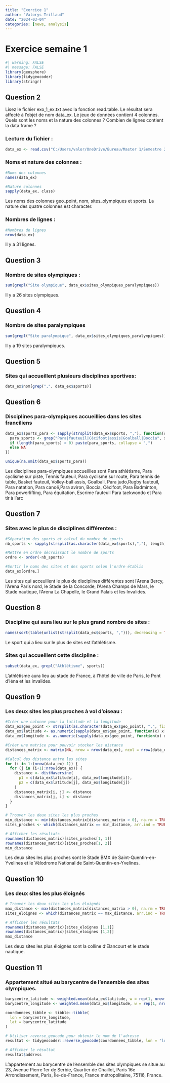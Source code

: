 ```yaml
---
title: "Exercice 1"
author: "Valorys Trillaud"
date: "2024-03-04"
categories: [news, analysis]
---
```


# Exercice semaine 1

```r
#| warning: FALSE
#| message: FALSE
library(geosphere)
library(tidygeocoder)
library(stringr)
```

## Question 2

Lisez le fichier exo_1_ex.txt avec la fonction read.table. Le résultat sera affecté à l'objet de nom data_ex. Le jeux de données contient 4 colonnes. Quels sont les noms et la nature des colonnes ? Combien de lignes contient la data.frame ?

### Lecture du fichier :

```r
data_ex <- read.csv("C:/Users/valor/OneDrive/Bureau/Master 1/Semestre 2/R avancé et GitHub/cours_R_avance/data/data_base/paris-2024-sites-olympiques-et-paralympiques-franciliens.csv", sep = ";", header = TRUE)
```

### Noms et nature des colonnes :

```r
#Noms des colonnes
names(data_ex)

#Nature colonnes
sapply(data_ex, class)
```

Les noms des colonnes geo_point, nom, sites_olympiques et sports. La nature des quatre colonnes est character.

### Nombres de lignes :

```r
#Nombres de lignes
nrow(data_ex)
```

Il y a 31 lignes.

## Question 3

### Nombre de sites olympiques :

```r
sum(grepl("Site olympique", data_ex$sites_olympiques_paralympiques))
```

Il y a 26 sites olympiques.

## Question 4

### Nombre de sites paralympiques

```r
sum(grepl("Site paralympique", data_ex$sites_olympiques_paralympiques))
```

Il y a 19 sites paralympiques.

## Question 5

### Sites qui accueillent plusieurs disciplines sportives:

```r
data_ex$nom[grep(",", data_ex$sports)]
```

## Question 6

### Disciplines para-olympiques accueillies dans les sites franciliens

```r
data_ex$sports_para <- sapply(strsplit(data_ex$sports, ","), function(sports) {
  para_sports <- grep("Para|fauteuil|Cécifoot|assis|Goalball|Boccia", sports, value = TRUE)
  if (length(para_sports) > 0) paste(para_sports, collapse = ",")
  else NA
})

unique(na.omit(data_ex$sports_para))
```

Les disciplines para-olympiques accueillies sont Para athlétisme, Para cyclisme sur piste, Tennis fauteuil, Para cyclisme sur route, Para tennis de table, Basket fauteuil, Volley-ball assis, Goalball, Para judo,Rugby fauteuil, Para natation, Para canoë,Para aviron, Boccia, Cécifoot, Para Badminton, Para powerlifting, Para équitation, Escrime fauteuil Para taekwondo et Para tir à l'arc

## Question 7

### Sites avec le plus de disciplines différentes :

```r
#Séparation des sports et calcul du nombre de sports
nb_sports <- sapply(strsplit(as.character(data_ex$sports),","), length)

#Mettre en ordre décroissant le nombre de sports
ordre <- order(-nb_sports)

#Sortir le noms des sites et des sports selon l'ordre établis
data_ex[ordre,]
```

Les sites qui acceuillent le plus de disciplines différentes sont l'Arena Bercy, l'Arena Paris nord, le Stade de la Concorde, l'Arena Champs de Mars, le Stade nautique, l'Arena La Chapelle, le Grand Palais et les Invalides.

## Question 8

### Discipline qui aura lieu sur le plus grand nombre de sites :

```r
names(sort(table(unlist(strsplit(data_ex$sports, ","))), decreasing = TRUE))[1]
```

Le sport qui a lieu sur le plus de sites est l'athlétisme.

### Sites qui accueillent cette discipline :

```r
subset(data_ex, grepl("Athlétisme", sports))
```

L'athlétisme aura lieu au stade de France, à l'hôtel de ville de Paris, le Pont d'Iéna et les invalides.

## Question 9

### Les deux sites les plus proches à vol d'oiseau :

```r
#Créer une colonne pour la latitude et la longitude
data_ex$geo_point <- strsplit(as.character(data_ex$geo_point), ",", fixed = TRUE)
data_ex$latitude <- as.numeric(sapply(data_ex$geo_point, function(x) x[1]))
data_ex$longitude <- as.numeric(sapply(data_ex$geo_point, function(x) x[2]))

#Créer une matrice pour pouvoir stocker les distance
distances_matrix <- matrix(NA, nrow = nrow(data_ex), ncol = nrow(data_ex), dimnames = list(data_ex$nom, data_ex$nom))

#Calcul des distance entre les sites
for (i in 1:(nrow(data_ex)-1)) {
  for (j in (i+1):nrow(data_ex)) {
    distance <- distHaversine(
      p1 = c(data_ex$latitude[i], data_ex$longitude[i]),
      p2 = c(data_ex$latitude[j], data_ex$longitude[j])
    )
    distances_matrix[i, j] <- distance
    distances_matrix[j, i] <- distance
  }
}

# Trouver les deux sites les plus proches
min_distance <- min(distances_matrix[distances_matrix > 0], na.rm = TRUE)
sites_proches <- which(distances_matrix == min_distance, arr.ind = TRUE)

# Afficher les résultats
rownames(distances_matrix)[sites_proches[1, 1]]
rownames(distances_matrix)[sites_proches[1, 2]]
min_distance
```

Les deux sites les plus proches sont le Stade BMX de Saint-Quentin-en-Yvelines et le Vélodrome National de Saint-Quentin-en-Yvelines.

## Question 10

### Les deux sites les plus éloignés

```r
# Trouver les deux sites les plus éloignés
max_distance <- max(distances_matrix[distances_matrix > 0], na.rm = TRUE)
sites_eloignes <- which(distances_matrix == max_distance, arr.ind = TRUE)

# Afficher les résultats
rownames(distances_matrix)[sites_eloignes [1,1]]
rownames(distances_matrix)[sites_eloignes [1,2]]
max_distance
```

Les deux sites les plus éloignés sont la colline d'Elancourt et le stade nautique.

## Question 11

### Appartement situé au barycentre de l'ensemble des sites olympiques.

```r
barycentre_latitude <- weighted.mean(data_ex$latitude, w = rep(1, nrow(data_ex)))
barycentre_longitude <- weighted.mean(data_ex$longitude, w = rep(1, nrow(data_ex)))

coordonnees_tibble <- tibble::tibble(
  lon = barycentre_longitude,
  lat = barycentre_latitude
)

# Utiliser reverse_geocode pour obtenir le nom de l'adresse
resultat <- tidygeocoder::reverse_geocode(coordonnees_tibble, lon = "lon", lat = "lat")

# Afficher le résultat
resultat$address
```

L'appartement au barycentre de l'ensemble des sites olympiques se situe au 23, Avenue Pierre 1er de Serbie, Quartier de Chaillot, Paris 16e Arrondissement, Paris, Île-de-France, France métropolitaine, 75116, France.

